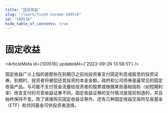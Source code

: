 ```yaml
---
title: "固定收益"
slug: "/learn/fixed-income-100516"
id: "100516"
hide_table_of_contents: true
---
```



# 固定收益

<ArticleMeta id={100516} updatedAt={'2023-09-26 13:58:51'} />
<div className='border-solid border-b border-t-0 my-4 border-[var(--ifm-color-gray-300)]' />

固定收益广义上指的是那些在到期日之前向投资者支付固定利息或股息的投资证券。到期时，投资者将被偿还其投资的本金金额。政府和公司债券是最常见的固定收益产品。与可能不支付现金流量给投资者的股票或根据某些基础指标（如短期利率）改变支付的可变收益证券不同，固定收益证券的支付情况是提前知道的，并且始终保持不变。除了直接购买固定收益证券外，还有几种固定收益交易所交易基金（ETF）和共同基金可供投资者选择。
